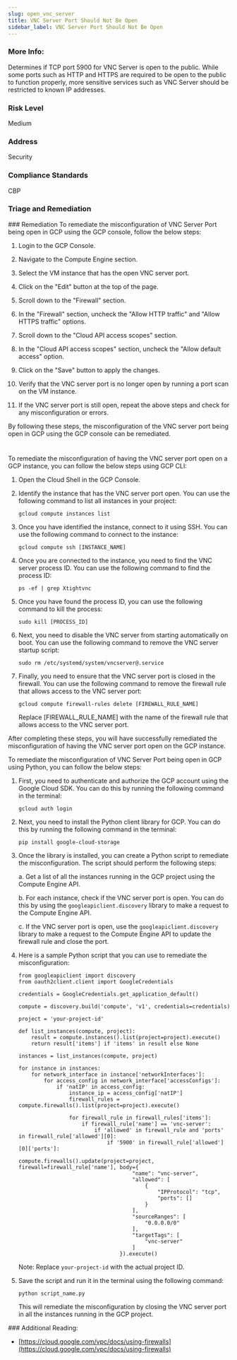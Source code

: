 ```yaml
---
slug: open_vnc_server
title: VNC Server Port Should Not Be Open
sidebar_label: VNC Server Port Should Not Be Open
---
```


### More Info:

Determines if TCP port 5900 for VNC Server is open to the public. While some ports such as HTTP and HTTPS are required to be open to the public to function properly, more sensitive services such as VNC Server should be restricted to known IP addresses.

### Risk Level

Medium

### Address

Security

### Compliance Standards

CBP


### Triage and Remediation
<Tabs>
<Tab title='Remediation'>
### Remediation

<AccordionGroup>
<Accordion title='Using Console' defaultOpen='true'>
To remediate the misconfiguration of VNC Server Port being open in GCP using the GCP console, follow the below steps:

1. Login to the GCP Console.

2. Navigate to the Compute Engine section.

3. Select the VM instance that has the open VNC server port.

4. Click on the "Edit" button at the top of the page.

5. Scroll down to the "Firewall" section.

6. In the "Firewall" section, uncheck the "Allow HTTP traffic" and "Allow HTTPS traffic" options.

7. Scroll down to the "Cloud API access scopes" section.

8. In the "Cloud API access scopes" section, uncheck the "Allow default access" option.

9. Click on the "Save" button to apply the changes.

10. Verify that the VNC server port is no longer open by running a port scan on the VM instance.

11. If the VNC server port is still open, repeat the above steps and check for any misconfiguration or errors.

By following these steps, the misconfiguration of the VNC server port being open in GCP using the GCP console can be remediated.

#
</Accordion>

<Accordion title='Using CLI'>
To remediate the misconfiguration of having the VNC server port open on a GCP instance, you can follow the below steps using GCP CLI:

1. Open the Cloud Shell in the GCP Console.
2. Identify the instance that has the VNC server port open. You can use the following command to list all instances in your project:

   ```
   gcloud compute instances list
   ```

3. Once you have identified the instance, connect to it using SSH. You can use the following command to connect to the instance:

   ```
   gcloud compute ssh [INSTANCE_NAME]
   ```

4. Once you are connected to the instance, you need to find the VNC server process ID. You can use the following command to find the process ID:

   ```
   ps -ef | grep Xtightvnc
   ```

5. Once you have found the process ID, you can use the following command to kill the process:

   ```
   sudo kill [PROCESS_ID]
   ```

6. Next, you need to disable the VNC server from starting automatically on boot. You can use the following command to remove the VNC server startup script:

   ```
   sudo rm /etc/systemd/system/vncserver@.service
   ```

7. Finally, you need to ensure that the VNC server port is closed in the firewall. You can use the following command to remove the firewall rule that allows access to the VNC server port:

   ```
   gcloud compute firewall-rules delete [FIREWALL_RULE_NAME]
   ```

   Replace [FIREWALL_RULE_NAME] with the name of the firewall rule that allows access to the VNC server port.

After completing these steps, you will have successfully remediated the misconfiguration of having the VNC server port open on the GCP instance.
</Accordion>

<Accordion title='Using Python'>
To remediate the misconfiguration of VNC Server Port being open in GCP using Python, you can follow the below steps:

1. First, you need to authenticate and authorize the GCP account using the Google Cloud SDK. You can do this by running the following command in the terminal:

   ```
   gcloud auth login
   ```

2. Next, you need to install the Python client library for GCP. You can do this by running the following command in the terminal:

   ```
   pip install google-cloud-storage
   ```

3. Once the library is installed, you can create a Python script to remediate the misconfiguration. The script should perform the following steps:

   a. Get a list of all the instances running in the GCP project using the Compute Engine API.

   b. For each instance, check if the VNC server port is open. You can do this by using the `googleapiclient.discovery` library to make a request to the Compute Engine API.

   c. If the VNC server port is open, use the `googleapiclient.discovery` library to make a request to the Compute Engine API to update the firewall rule and close the port.

4. Here is a sample Python script that you can use to remediate the misconfiguration:

   ```
   from googleapiclient import discovery
   from oauth2client.client import GoogleCredentials

   credentials = GoogleCredentials.get_application_default()

   compute = discovery.build('compute', 'v1', credentials=credentials)

   project = 'your-project-id'

   def list_instances(compute, project):
       result = compute.instances().list(project=project).execute()
       return result['items'] if 'items' in result else None

   instances = list_instances(compute, project)

   for instance in instances:
       for network_interface in instance['networkInterfaces']:
           for access_config in network_interface['accessConfigs']:
               if 'natIP' in access_config:
                   instance_ip = access_config['natIP']
                   firewall_rules = compute.firewalls().list(project=project).execute()

                   for firewall_rule in firewall_rules['items']:
                       if firewall_rule['name'] == 'vnc-server':
                           if 'allowed' in firewall_rule and 'ports' in firewall_rule['allowed'][0]:
                               if '5900' in firewall_rule['allowed'][0]['ports']:
                                   compute.firewalls().update(project=project, firewall=firewall_rule['name'], body={
                                       "name": "vnc-server",
                                       "allowed": [
                                           {
                                               "IPProtocol": "tcp",
                                               "ports": []
                                           }
                                       ],
                                       "sourceRanges": [
                                           "0.0.0.0/0"
                                       ],
                                       "targetTags": [
                                           "vnc-server"
                                       ]
                                   }).execute()
   ```

   Note: Replace `your-project-id` with the actual project ID.

5. Save the script and run it in the terminal using the following command:

   ```
   python script_name.py
   ```

   This will remediate the misconfiguration by closing the VNC server port in all the instances running in the GCP project.
</Accordion>

</AccordionGroup>
</Tab>
</Tabs>
### Additional Reading:

- [https://cloud.google.com/vpc/docs/using-firewalls](https://cloud.google.com/vpc/docs/using-firewalls) 

